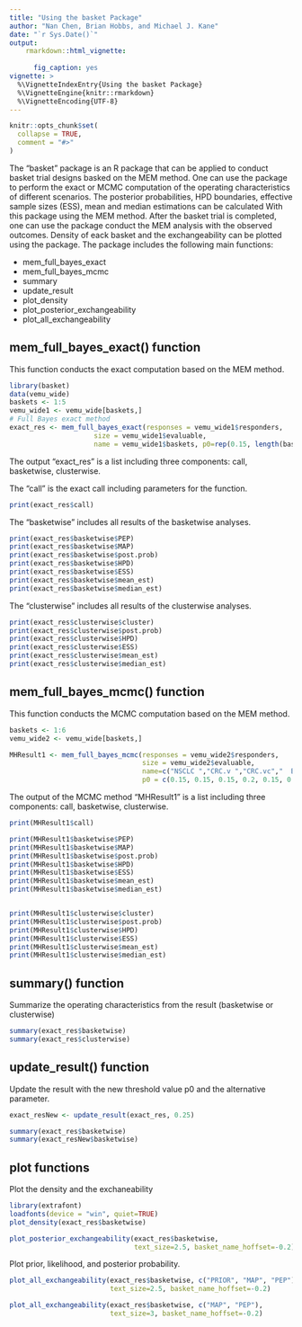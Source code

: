 ---
title: "Using the basket Package"
author: "Nan Chen, Brian Hobbs, and Michael J. Kane"
date: "`r Sys.Date()`"
output:
    rmarkdown::html_vignette:
      
      fig_caption: yes
vignette: >
  %\VignetteIndexEntry{Using the basket Package}
  %\VignetteEngine{knitr::rmarkdown}
  %\VignetteEncoding{UTF-8}
---

```{r setup, include = FALSE}
knitr::opts_chunk$set(
  collapse = TRUE,
  comment = "#>"
)
```

The "basket" package is an R package that can be applied to conduct basket trial designs basked on the MEM method. One can use the package to perform the exact or MCMC computation of the operating characteristics of different scenarios. The posterior probabilities, HPD boundaries, effective sample sizes (ESS), mean and median estimations can be calculated With this package using the MEM method. After the basket trial is completed, one can use the package conduct the MEM analysis with the observed outcomes. Density of eack basket and the exchangeability can be plotted using the package. The package includes the following main functions: 

- mem_full_bayes_exact
- mem_full_bayes_mcmc
- summary
- update_result
- plot_density
- plot_posterior_exchangeability
- plot_all_exchangeability


## mem_full_bayes_exact() function

This function conducts the exact computation based on the MEM method.
```{r}
library(basket)
data(vemu_wide)
baskets <- 1:5
vemu_wide1 <- vemu_wide[baskets,]
# Full Bayes exact method
exact_res <- mem_full_bayes_exact(responses = vemu_wide1$responders, 
                     size = vemu_wide1$evaluable,
                     name = vemu_wide1$baskets, p0=rep(0.15, length(basket)))
```
The output "exact_res" is a list including three components:  call, basketwise, clusterwise.

The "call" is the exact call including parameters for the function. 
```{r}
print(exact_res$call)
```

The "basketwise" includes all results of the basketwise analyses.

```{r}
print(exact_res$basketwise$PEP)
print(exact_res$basketwise$MAP)
print(exact_res$basketwise$post.prob)
print(exact_res$basketwise$HPD)
print(exact_res$basketwise$ESS)
print(exact_res$basketwise$mean_est)
print(exact_res$basketwise$median_est)
```
The "clusterwise" includes all results of the clusterwise analyses.
```{r}
print(exact_res$clusterwise$cluster)
print(exact_res$clusterwise$post.prob)
print(exact_res$clusterwise$HPD)
print(exact_res$clusterwise$ESS)
print(exact_res$clusterwise$mean_est)
print(exact_res$clusterwise$median_est)

```


## mem_full_bayes_mcmc() function

This function conducts the MCMC computation based on the MEM method.

```{r}
baskets <- 1:6
vemu_wide2 <- vemu_wide[baskets,]

MHResult1 <- mem_full_bayes_mcmc(responses = vemu_wide2$responders, 
                                 size = vemu_wide2$evaluable,
                                 name=c("NSCLC ","CRC.v ","CRC.vc","  BD  ","ED.LH "," ATC  "),
                                 p0 = c(0.15, 0.15, 0.15, 0.2, 0.15, 0.15), Initial = NA)

```

The output of the MCMC method "MHResult1" is a list including three components:  call, basketwise, clusterwise.

```{r}
print(MHResult1$call)

print(MHResult1$basketwise$PEP)
print(MHResult1$basketwise$MAP)
print(MHResult1$basketwise$post.prob)
print(MHResult1$basketwise$HPD)
print(MHResult1$basketwise$ESS)
print(MHResult1$basketwise$mean_est)
print(MHResult1$basketwise$median_est)


print(MHResult1$clusterwise$cluster)
print(MHResult1$clusterwise$post.prob)
print(MHResult1$clusterwise$HPD)
print(MHResult1$clusterwise$ESS)
print(MHResult1$clusterwise$mean_est)
print(MHResult1$clusterwise$median_est)
```

## summary() function

Summarize the operating characteristics from the result (basketwise or clusterwise)

```{r}

summary(exact_res$basketwise)
summary(exact_res$clusterwise)
```


## update_result() function

Update the result with the new threshold value p0 and the alternative parameter.

```{r}
exact_resNew <- update_result(exact_res, 0.25)

summary(exact_res$basketwise)
summary(exact_resNew$basketwise)

```

## plot functions
Plot the density and the exchaneability

```{r, fig.height = 3, fig.width= 4, fig.align= "center"}
library(extrafont)
loadfonts(device = "win", quiet=TRUE)
plot_density(exact_res$basketwise)
```

```{r, out.width='80%',fig.width=8, fig.height=4, fig.align= "center"}

plot_posterior_exchangeability(exact_res$basketwise,
                               text_size=2.5, basket_name_hoffset=-0.2)
```

Plot prior, likelihood, and posterior probability.
```{r, out.width='100%',fig.width= 12, fig.height=6, fig.align= "center"}

plot_all_exchangeability(exact_res$basketwise, c("PRIOR", "MAP", "PEP"), 
                         text_size=2.5, basket_name_hoffset=-0.2)
```
```{r, out.width='80%',fig.width= 8, fig.height=5,fig.align= "center", fig.}
plot_all_exchangeability(exact_res$basketwise, c("MAP", "PEP"),
                         text_size=3, basket_name_hoffset=-0.2)
`````


